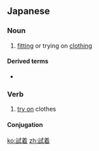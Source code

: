 ==Japanese==
{{ja-kanjitab|し|ちゃく|yomi=on}}

===Noun===
{{ja-noun|しちゃく}}

# [[fitting]] or trying on [[clothing]]

====Derived terms====
* {{ja-r|試着室|しちゃくしつ}}

===Verb===
{{ja-verb-suru|しちゃく}}

# [[try on]] clothes

====Conjugation====
{{ja-suru|しちゃく}}

[[ko:試着]]
[[zh:試着]]